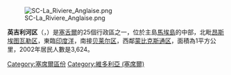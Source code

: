 [[Image:SC-La_Riviere_Anglaise.png|thumb]]

'''英吉利河区'''（{{lang-fr|La Rivière Anglaise}}，{{IPA-fr|la ʁivjɛʁ ɑ̃ɡlɛz}}）是[[塞舌爾|塞舌爾]]的25個行政區之一，位於主島[[馬埃島|馬埃島]]的中部，北毗[[昂斯埃图瓦勒区|昂斯埃图瓦勒区]]，東臨[[印度洋|印度洋]]，南接[[贝莱尔区|贝莱尔区]]，西鄰[[蒙比克斯通区|蒙比克斯通区]]，面積為1平方公里，2002年居民人數是3,624。

{{coord|4|35|S|55|27|E|region:SC_type:adm1st_source:GNS-enwiki|display=title}}

{{塞舌爾行政區劃}}

{{DEFAULTSORT:La Rivière Anglaise}}
[[Category:塞席爾區份|Category:塞席爾區份]]
[[Category:維多利亞_(塞席爾)|Category:維多利亞 (塞席爾)]]

{{Seychelles-geo-stub}}